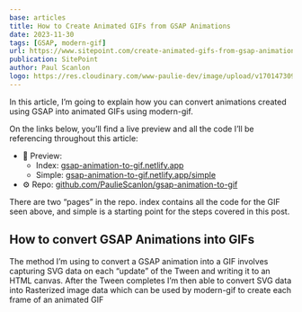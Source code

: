 ```yaml
---
base: articles
title: How to Create Animated GIFs from GSAP Animations
date: 2023-11-30
tags: [GSAP, modern-gif]
url: https://www.sitepoint.com/create-animated-gifs-from-gsap-animations/
publication: SitePoint
author: Paul Scanlon
logo: https://res.cloudinary.com/www-paulie-dev/image/upload/v1701473095/paulie.dev/Logos/sitepoint-logo_vtomod.png
---
```


In this article, I’m going to explain how you can convert animations created using GSAP into animated GIFs using modern-gif.

On the links below, you’ll find a live preview and all the code I’ll be referencing throughout this article:

- 🚀 Preview:
  - Index: [gsap-animation-to-gif.netlify.app](https://gsap-animation-to-gif.netlify.app/)
  - Simple: [gsap-animation-to-gif.netlify.app/simple](https://gsap-animation-to-gif.netlify.app/simple/)
- ⚙️ Repo: [github.com/PaulieScanlon/gsap-animation-to-gif](https://github.com/PaulieScanlon/gsap-animation-to-gif)

There are two “pages” in the repo. index contains all the code for the GIF seen above, and simple is a starting point for the steps covered in this post.

## How to convert GSAP Animations into GIFs

The method I’m using to convert a GSAP animation into a GIF involves capturing SVG data on each “update” of the Tween and writing it to an HTML canvas. After the Tween completes I’m then able to convert SVG data into Rasterized image data which can be used by modern-gif to create each frame of an animated GIF
